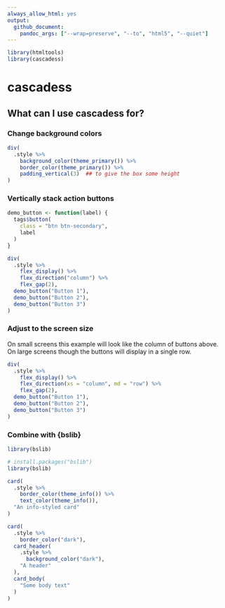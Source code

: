 ```yaml
---
always_allow_html: yes
output:
  github_document:
    pandoc_args: ["--wrap=preserve", "--to", "html5", "--quiet"]
---
```


```r
library(htmltools)
library(cascadess)
```

# cascadess

## What can I use cascadess for?

### Change background colors

```r
div(
  .style %>%
    background_color(theme_primary()) %>%
    border_color(theme_primary()) %>%
    padding_vertical(3)  ## to give the box some height
)
```

### Vertically stack action buttons {.mt-4}

```r
demo_button <- function(label) {
  tags$button(
    class = "btn btn-secondary",
    label
  )
}
```

```r
div(
  .style %>%
    flex_display() %>%
    flex_direction("column") %>%
    flex_gap(2),
  demo_button("Button 1"),
  demo_button("Button 2"),
  demo_button("Button 3")
)
```


### Adjust to the screen size {.mt-4}

On small screens this example will look like the column of buttons above. On
large screens though the buttons will display in a single row.

```r
div(
  .style %>%
    flex_display() %>%
    flex_direction(xs = "column", md = "row") %>%
    flex_gap(2),
  demo_button("Button 1"),
  demo_button("Button 2"),
  demo_button("Button 3")
)
```

### Combine with {bslib} {.mt-4}

```r
library(bslib)
```

```r
# install.packages("bslib")
library(bslib)
```

```r
card(
  .style %>%
    border_color(theme_info()) %>%
    text_color(theme_info()),
  "An info-styled card"
)
```

```r
card(
  .style %>%
    border_color("dark"),
  card_header(
    .style %>%
      background_color("dark"),
    "A header"
  ),
  card_body(
    "Some body text"
  )
)
```
